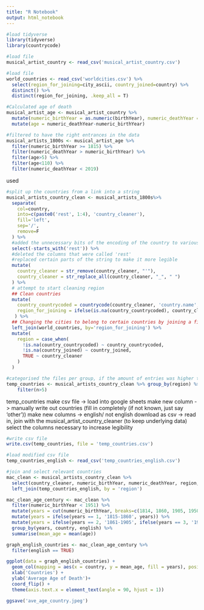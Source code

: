 ---
title: "R Notebook"
output: html_notebook
---

```{r}
#load tidyverse
library(tidyverse)
library(countrycode)
```

```{r}
#load file 
musical_artist_country <- read_csv('musical_artist_country.csv')

#load file 
world_countries <- read_csv('worldcities.csv') %>%
  select(region_for_joining=city_ascii, country_joined=country) %>%
  distinct() %>%
  distinct(region_for_joining, .keep_all = T)
```

```{r}
#Calculated age of death
musical_artist_age <- musical_artist_country %>%
  mutate(numeric_birthYear = as.numeric(birthYear), numeric_deathYear = as.numeric(deathYear))%>%
  mutate(age = numeric_deathYear-numeric_birthYear)

#filtered to have the right entrances in the data
musical_artists_1800s <- musical_artist_age %>% 
  filter(numeric_birthYear >= 1815) %>% 
  filter(numeric_deathYear > numeric_birthYear) %>%
  filter(age>5) %>%
  filter(age<110) %>%
  filter(numeric_deathYear < 2019)

```
used
```{r}
#split up the countries from a link into a string
musical_artists_country_clean <- musical_artists_1800s%>%
  separate(
    col=country,
    into=c(paste0('rest', 1:4), 'country_cleaner'),
    fill='left',
    sep='/',
    remove=F
  ) %>%
  #added the unnecessary bits of the encoding of the country to various columns called 'rest'
  select(-starts_with('rest')) %>%
  #deleted the columns that were called 'rest'
  #replaced certain parts of the string to make it more legible
  mutate(
    country_cleaner = str_remove(country_cleaner, "'"),
    country_cleaner = str_replace_all(country_cleaner, "_", " ")
  ) %>%
  # attempt to start cleaning region
  ## Clean countries
  mutate(
    country_countrycoded = countrycode(country_cleaner, 'country.name', 'country.name'),
    region_for_joining = ifelse(is.na(country_countrycoded), country_cleaner, NA)
   ) %>%
  ## Changing the cities to belong to certain countries by joining a file that has all the cities that are part of that country
  left_join(world_countries, by='region_for_joining') %>%
  mutate(
    region = case_when(
      !is.na(country_countrycoded) ~ country_countrycoded,
      !is.na(country_joined) ~ country_joined,
      TRUE ~ country_cleaner
    )
  )

#categorised the files per group, if the amount of entries was higher than 5.
temp_countries <- musical_artists_country_clean %>% group_by(region) %>% summarise(n = n()) %>%
    filter(n>5)

```

temp_countries
make csv file -> load into google sheets
make new column -> manually write out countries (fill in completely (if not known, just say 'other'))
make new columns -> english/ not english
download as csv -> read in, join with the musical_artist_country_cleaner (to keep underlying data)
select the columns necessary to increase legibility

```{r}
#write csv file
write.csv(temp_countries, file = 'temp_countries.csv')

```

```{r}
#load modified csv file
temp_countries_english <- read_csv('temp_countries_english.csv')

```

```{r}
#join and select relevant countries
mac_clean <- musical_artists_country_clean %>%
  select(country_cleaner, numeric_birthYear, numeric_deathYear, region, age) %>%
  left_join(temp_countries_english, by = 'region')

mac_clean_age_century <- mac_clean %>%
  filter(numeric_birthYear < 1951) %>%
  mutate(years = cut(numeric_birthYear, breaks=c(1814, 1860, 1905, 1950), labels=FALSE)) %>%
  mutate(years = ifelse(years == 1, '1815-1860', years)) %>%
  mutate(years = ifelse(years == 2, '1861-1905', ifelse(years == 3, '1906-1950', years)))%>%
  group_by(years, country, english) %>%
  summarise(mean_age = mean(age))

```

```{r}
graph_english_countries <- mac_clean_age_century %>%
  filter(english == TRUE)

ggplot(data = graph_english_countries) +
  geom_col(mapping = aes(x = country, y = mean_age, fill = years), position = 'dodge')+
  xlab('Countries') +
  ylab('Average Age of Death')+
  coord_flip() +
  theme(axis.text.x = element_text(angle = 90, hjust = 1))

ggsave('ave_age_country.jpeg')

```